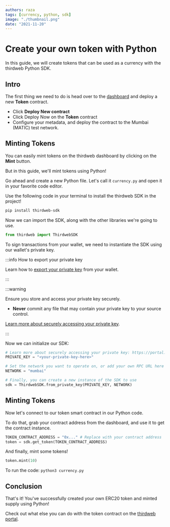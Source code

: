 ```yaml
---
authors: raza
tags: [currency, python, sdk]
image: "./thumbnail.png"
date: "2021-11-20"
---
```


# Create your own token with Python

In this guide, we will create tokens that can be used as a currency with the thirdweb Python SDK.

<!-- truncate -->

## Intro

The first thing we need to do is head over to the [dashboard](https://thirdweb.com/dashboard) and deploy a new **Token** contract.

- Click **Deploy New contract**
- Click Deploy Now on the **Token** contract
- Configure your metadata, and deploy the contract to the Mumbai (MATIC) test network.

## Minting Tokens

You can easily mint tokens on the thirdweb dashboard by clicking on the **Mint** button.

But in this guide, we'll mint tokens using Python!

Go ahead and create a new Python file. Let's call it `currency.py` and open it in your favorite code editor.

Use the following code in your terminal to install the thirdweb SDK in the project!

```bash
pip install thirdweb-sdk
```

Now we can import the SDK, along with the other libraries we're going to use.

```python title="currency.py"
from thirdweb import ThirdwebSDK
```

To sign transactions from your wallet, we need to instantiate the SDK using our wallet's private key.

:::info How to export your private key

Learn how to [export your private key](/guides/create-a-metamask-wallet#export-your-private-key) from your wallet.

:::

:::warning

Ensure you store and access your private key securely.

- **Never** commit any file that may contain your private key to your source control.

[Learn more about securely accessing your private key](/web3-sdk/set-up-the-sdk/securing-your-private-key).

:::

Now we can initialize our SDK:

```python
# Learn more about securely accessing your private key: https://portal.thirdweb.com/web3-sdk/set-up-the-sdk/securing-your-private-key
PRIVATE_KEY = "<your-private-key-here>"

# Set the network you want to operate on, or add your own RPC URL here
NETWORK = "mumbai"

# Finally, you can create a new instance of the SDK to use
sdk = ThirdwebSDK.from_private_key(PRIVATE_KEY, NETWORK)
```

## Minting Tokens

Now let's connect to our token smart contract in our Python code.

To do that, grab your contract address from the dashboard, and use it to get the contract instance.

```python
TOKEN_CONTRACT_ADDRESS = "0x..." # Replace with your contract address
token = sdk.get_token(TOKEN_CONTRACT_ADDRESS)
```

And finally, mint some tokens!

```python
token.mint(10)
```

To run the code: `python3 currency.py`

## Conclusion

That's it! You've successfully created your own ERC20 token and minted supply using Python!

Check out what else you can do with the token contract on the [thirdweb portal](https://portal.thirdweb.com/pre-built-contracts/token).
